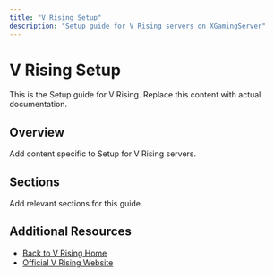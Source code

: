 ```yaml
---
title: "V Rising Setup"
description: "Setup guide for V Rising servers on XGamingServer"
---
```


# V Rising Setup

This is the Setup guide for V Rising. Replace this content with actual documentation.

## Overview

Add content specific to Setup for V Rising servers.

## Sections

Add relevant sections for this guide.

## Additional Resources

- [Back to V Rising Home](./index)
- [Official V Rising Website](https://example.com)

